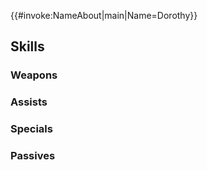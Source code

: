 {{#invoke:NameAbout|main|Name=Dorothy}}{{HeroPage Tabs}}
{{Hero Infobox
|Name=Dorothy
|Title=Devoted Archer
|WeaponType=Colorless Bow
|MoveType=Infantry
|Origin=Fire Emblem: The Binding Blade
|Gender=Female
|actorEN=Bindy Coda
|actorJP=雨宮天
|artist=かわすみ
|randomStartTime=2023-07-08T07:00:00Z
|additionDate=June 7, 2023
|releaseDate=June 8, 2023
|poolDate=June 30, 2023
|poolRarities=3,4
|cv1=5
|cv2=600300
|TagID=ドロシー
|InternalID=959
|Properties=
|description=A member of the Elimine Church and bodyguard to the priest Saul, at the mercy of the priest's carefree behavior. Appears in Fire Emblem: The Binding Blade.
}}
{{Stats Page
|Lv1HP=18|Lv1ATK=11|Lv1SPD=13|Lv1DEF=6|Lv1RES=4
|GRHP=50|GRATK=80|GRSPD=70|GRDEF=45|GRRES=55
}}
==Skills==
===Weapons===
{{Weapons Table
|weapon1=Iron Bow
|weapon1Default=1
|weapon1Unlock=1
|weapon2=Steel Bow
|weapon2Default=2
|weapon2Unlock=2
|weapon3=Defier's Bow
|weapon3Default=4
|weapon3Unlock=3
|weapon4=Defier's Bow+
|weapon4Default=5
|weapon4Unlock=5
}}
===Assists===
{{Assists Table
|assist1=Ardent Sacrifice
|assist1Default=4
|assist1Unlock=3
}}
===Specials===
{{Specials Table}}
===Passives===
{{Passives Table
|passiveA1=Spd/Res Ideal 1
|passiveA2=Spd/Res Ideal 2
|passiveA3=Spd/Res Ideal 3
|passiveA1Unlock=1
|passiveA2Unlock=2
|passiveA3Unlock=4
|passiveC1=Atk/Res Oath 1
|passiveC2=Atk/Res Oath 2
|passiveC3=Atk/Res Oath 3
|passiveC1Unlock=3
|passiveC2Unlock=4
|passiveC3Unlock=5
}}
{{Heroes Navbox}}